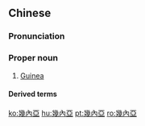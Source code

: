 {{also|几内亚}}
==Chinese==
{{zh-forms|s=几内亚|gloss=-}}

===Pronunciation===
{{zh-pron
|m=Jǐnèiyà,Jīnèiyà,Jīnèiyǎ,1nb=standard in Mainland,2nb=standard in Taiwan,3nb=variant in Taiwan
|c=gei1 noi6 aa3
|mn=qz,xm,zz:Kí-lōe-a/tw:Kúi-lāi-a
|cat=pn
}}

===Proper noun===
{{zh-proper noun}}

# [[Guinea]]

====Derived terms====
{{zh-der|幾內亞比紹|幾內亞比索|幾內亞灣|新幾內亞|赤道幾內亞}}

{{zh-cat|Countries}}

[[ko:幾內亞]]
[[hu:幾內亞]]
[[pt:幾內亞]]
[[ro:幾內亞]]